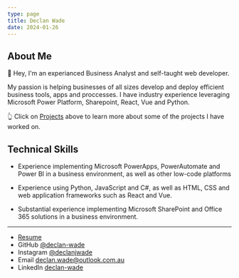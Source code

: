 ```yaml
---
type: page
title: Declan Wade
date: 2024-01-26
---
```


## About Me

👋 Hey, I'm an experianced Business Analyst and self-taught web developer. 

My passion is helping businesses of all sizes develop and deploy efficient business tools, apps and proccesses. I have industry experience leveraging Microsoft Power Platform, Sharepoint, React, Vue and Python.

👆 Click on [Projects](https://about.declanwade.com/posts) above to learn more about some of the projects I have worked on. 

## Technical Skills

* Experience implementing Microsoft PowerApps, PowerAutomate and Power BI in a business environment, as well as other low-code platforms

* Experience using Python, JavaScript and C#, as well as HTML, CSS and web application frameworks such as React and Vue. 

* Substantial experience implementing Microsoft SharePoint and Office 365 solutions in a business environment.

---

- [Resume](https://rxresu.me/declan.wade/declan-wade)
- GitHub [@declan-wade](https://github.com/declan-wade/)
- Instagram [@declanjwade](https://instagram.com/declanjwade)
- Email declan.wade@outlook.com.au
- LinkedIn [declan-wade](https://www.linkedin.com/in/declan-wade-495033a0/)